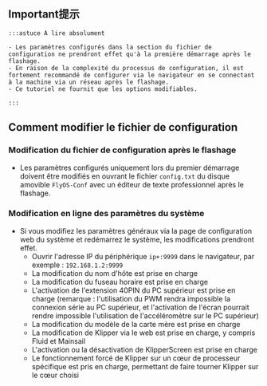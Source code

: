 ## Important提示
    :::astuce À lire absolument

    - Les paramètres configurés dans la section du fichier de configuration ne prendront effet qu'à la première démarrage après le flashage.
    - En raison de la complexité du processus de configuration, il est fortement recommandé de configurer via le navigateur en se connectant à la machine via un réseau après le flashage.
    - Ce tutoriel ne fournit que les options modifiables.

    :::

## Comment modifier le fichier de configuration

### Modification du fichier de configuration après le flashage

- Les paramètres configurés uniquement lors du premier démarrage doivent être modifiés en ouvrant le fichier `config.txt` du disque amovible `FlyOS-Conf` avec un éditeur de texte professionnel après le flashage.

### Modification en ligne des paramètres du système

- Si vous modifiez les paramètres généraux via la page de configuration web du système et redémarrez le système, les modifications prendront effet.
    - Ouvrir l'adresse IP du périphérique `ip+:9999` dans le navigateur, par exemple : `192.168.1.2:9999`
    - La modification du nom d'hôte est prise en charge
    - La modification du fuseau horaire est prise en charge
    - L'activation de l'extension 40PIN du PC supérieur est prise en charge (remarque : l'utilisation du PWM rendra impossible la connexion série au PC supérieur, et l'activation de l'écran pourrait rendre impossible l'utilisation de l'accéléromètre sur le PC supérieur)
    - La modification du modèle de la carte mère est prise en charge
    - La modification de Klipper via le web est prise en charge, y compris Fluid et Mainsail
    - L'activation ou la désactivation de KlipperScreen est prise en charge
    - Le fonctionnement forcé de Klipper sur un cœur de processeur spécifique est pris en charge, permettant de faire tourner Klipper sur le cœur choisi
